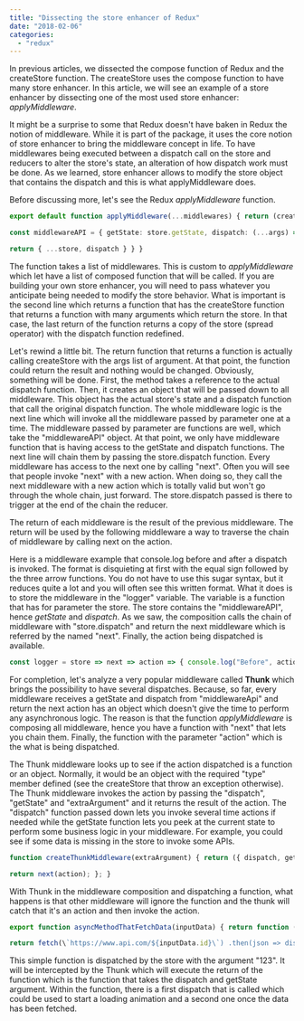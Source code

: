 ```yaml
---
title: "Dissecting the store enhancer of Redux"
date: "2018-02-06"
categories: 
  - "redux"
---
```


In previous articles, we dissected the compose function of Redux and the createStore function. The createStore uses the compose function to have many store enhancer. In this article, we will see an example of a store enhancer by dissecting one of the most used store enhancer: _applyMiddleware_.

It might be a surprise to some that Redux doesn't have baken in Redux the notion of middleware. While it is part of the package, it uses the core notion of store enhancer to bring the middleware concept in life. To have middlewares being executed between a dispatch call on the store and reducers to alter the store's state, an alteration of how dispatch work must be done. As we learned, store enhancer allows to modify the store object that contains the dispatch and this is what applyMiddleware does.

Before discussing more, let's see the Redux _applyMiddleware_ function.

```typescript
export default function applyMiddleware(...middlewares) { return (createStore) => (...args) => { const store = createStore(...args) let dispatch = store.dispatch let chain = \[\]

const middlewareAPI = { getState: store.getState, dispatch: (...args) => dispatch(...args) } chain = middlewares.map(middleware => middleware(middlewareAPI)) dispatch = compose(...chain)(store.dispatch)

return { ...store, dispatch } } } 
``` 


The function takes a list of middlewares. This is custom to _applyMiddleware_ which let have a list of composed function that will be called. If you are building your own store enhancer, you will need to pass whatever you anticipate being needed to modify the store behavior. What is important is the second line which returns a function that has the createStore function that returns a function with many arguments which return the store. In that case, the last return of the function returns a copy of the store (spread operator) with the dispatch function redefined.

Let's rewind a little bit. The return function that returns a function is actually calling createStore with the args list of argument. At that point, the function could return the result and nothing would be changed. Obviously, something will be done. First, the method takes a reference to the actual dispatch function. Then, it creates an object that will be passed down to all middleware. This object has the actual store's state and a dispatch function that call the original dispatch function. The whole middleware logic is the next line which will invoke all the middleware passed by parameter one at a time. The middleware passed by parameter are functions are well, which take the "middlewareAPI" object. At that point, we only have middleware function that is having access to the getState and dispatch functions. The next line will chain them by passing the store.dispatch function. Every middleware has access to the next one by calling "next". Often you will see that people invoke "next" with a new action. When doing so, they call the next middleware with a new action which is totally valid but won't go through the whole chain, just forward. The store.dispatch passed is there to trigger at the end of the chain the reducer.

The return of each middleware is the result of the previous middleware. The return will be used by the following middleware a way to traverse the chain of middleware by calling next on the action.

Here is a middleware example that console.log before and after a dispatch is invoked. The format is disquieting at first with the equal sign followed by the three arrow functions. You do not have to use this sugar syntax, but it reduces quite a lot and you will often see this written format. What it does is to store the middleware in the "logger" variable. The variable is a function that has for parameter the store. The store contains the "middlewareAPI", hence _getState_ and _dispatch_. As we saw, the composition calls the chain of middleware with "store.dispatch" and return the next middleware which is referred by the named "next". Finally, the action being dispatched is available.

```typescript
const logger = store => next => action => { console.log("Before", action) const result = next(action) console.log("After", store.getState()) return result } 
``` 


For completion, let's analyze a very popular middleware called **Thunk** which brings the possibility to have several dispatches. Because, so far, every middleware receives a getState and dispatch from "middlewareApi" and return the next action has an object which doesn't give the time to perform any asynchronous logic. The reason is that the function _applyMiddleware_ is composing all middleware, hence you have a function with "next" that lets you chain them. Finally, the function with the parameter "action" which is the what is being dispatched.

The Thunk middleware looks up to see if the action dispatched is a function or an object. Normally, it would be an object with the required "type" member defined (see the createStore that throw an exception otherwise). The Thunk middleware invokes the action by passing the "dispatch", "getState" and "extraArgument" and it returns the result of the action. The "dispatch" function passed down lets you invoke several time actions if needed while the getState function lets you peek at the current state to perform some business logic in your middleware. For example, you could see if some data is missing in the store to invoke some APIs.

```typescript
function createThunkMiddleware(extraArgument) { return ({ dispatch, getState }) => next => action => { if (typeof action === 'function') { return action(dispatch, getState, extraArgument); }

return next(action); }; } 
``` 


With Thunk in the middleware composition and dispatching a function, what happens is that other middleware will ignore the function and the thunk will catch that it's an action and then invoke the action.

```typescript
export function asyncMethodThatFetchData(inputData) { return function (dispatch, getState) { dispatch(actionLoadingData());

return fetch(\`https://www.api.com/${inputData.id}\`) .then(json => dispatch(actionDataLoaded(inputData, json)); ) } } store.dispatch(asyncMethodThatFetchData("123")); 
``` 


This simple function is dispatched by the store with the argument "123". It will be intercepted by the Thunk which will execute the return of the function which is the function that takes the dispatch and getState argument. Within the function, there is a first dispatch that is called which could be used to start a loading animation and a second one once the data has been fetched.
